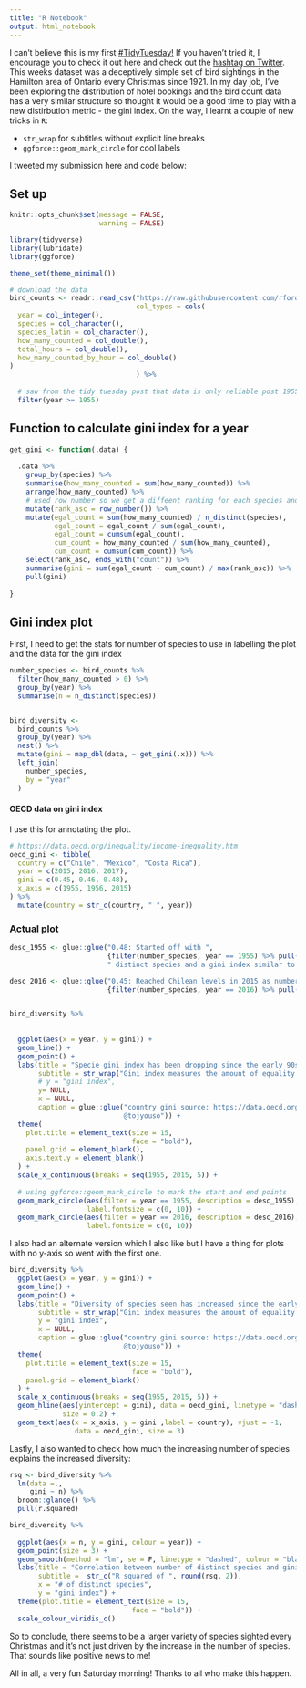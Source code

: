 ```yaml
---
title: "R Notebook"
output: html_notebook
---
```

I can't believe this is my first [#TidyTuesday!](https://github.com/rfordatascience/tidytuesday) If you haven't tried it, I encourage you to check it out here and check out the [hashtag on Twitter](https://twitter.com/search?vertical=default&q=%23TidyTuesday&src=tyah). This weeks dataset was a deceptively simple set of bird sightings in the Hamilton area of Ontario every Christmas since 1921. In my day job, I've been exploring the distribution of hotel bookings and the bird count data has a very similar structure so thought it would be a good time to play with a new distirbution metric - the gini index. On the way, I learnt a couple of new tricks in `R`:

- `str_wrap` for subtitles without explicit line breaks
- `ggforce::geom_mark_circle` for cool labels

I tweeted my submission here and code below:

## Set up

```r
knitr::opts_chunk$set(message = FALSE,
                      warning = FALSE)
```


```r
library(tidyverse)
library(lubridate)
library(ggforce)

theme_set(theme_minimal())

# download the data
bird_counts <- readr::read_csv("https://raw.githubusercontent.com/rfordatascience/tidytuesday/master/data/2019/2019-06-18/bird_counts.csv",
                               col_types = cols(
  year = col_integer(),
  species = col_character(),
  species_latin = col_character(),
  how_many_counted = col_double(),
  total_hours = col_double(),
  how_many_counted_by_hour = col_double()
)
                               ) %>% 
  
  # saw from the tidy tuesday post that data is only reliable post 1955
  filter(year >= 1955)
```


## Function to calculate gini index for a year

```r
get_gini <- function(.data) {
  
  .data %>% 
    group_by(species) %>% 
    summarise(how_many_counted = sum(how_many_counted)) %>% 
    arrange(how_many_counted) %>% 
    # used row number so we get a diffeent ranking for each species and there no ties
    mutate(rank_asc = row_number()) %>% 
    mutate(egal_count = sum(how_many_counted) / n_distinct(species),
           egal_count = egal_count / sum(egal_count),
           egal_count = cumsum(egal_count),
           cum_count = how_many_counted / sum(how_many_counted),
           cum_count = cumsum(cum_count)) %>% 
    select(rank_asc, ends_with("count")) %>% 
    summarise(gini = sum(egal_count - cum_count) / max(rank_asc)) %>% 
    pull(gini)
  
}
```


## Gini index plot


First, I need to get the stats for number of species to use in labelling the plot and the data for the gini index

```r
number_species <- bird_counts %>%
  filter(how_many_counted > 0) %>% 
  group_by(year) %>% 
  summarise(n = n_distinct(species))


bird_diversity <- 
  bird_counts %>% 
  group_by(year) %>% 
  nest() %>% 
  mutate(gini = map_dbl(data, ~ get_gini(.x))) %>% 
  left_join(
    number_species,
    by = "year"
  )
```



#### OECD data on gini index

I use this for annotating the plot.

```r
# https://data.oecd.org/inequality/income-inequality.htm
oecd_gini <- tibble(
  country = c("Chile", "Mexico", "Costa Rica"),
  year = c(2015, 2016, 2017),
  gini = c(0.45, 0.46, 0.48),
  x_axis = c(1955, 1956, 2015)
) %>% 
  mutate(country = str_c(country, " ", year))
```


### Actual plot

```r

desc_1955 <- glue::glue("0.48: Started off with ",
                        {filter(number_species, year == 1955) %>% pull(n)},
                        " distinct species and a gini index similar to Costa Rica")

desc_2016 <- glue::glue("0.45: Reached Chilean levels in 2015 as number of distinct species increased to ",
                        {filter(number_species, year == 2016) %>% pull(n)})


bird_diversity %>% 
  
  
  ggplot(aes(x = year, y = gini)) +
  geom_line() +
  geom_point() +
  labs(title = "Specie gini index has been dropping since the early 90s",
       subtitle = str_wrap("Gini index measures the amount of equality in number of birds seen by species. A value of 0 incidcates equal bird counts per species while a value of 1 indicates all birds seen were from a single specie"),
       # y = "gini index",
       y= NULL,
       x = NULL,
       caption = glue::glue("country gini source: https://data.oecd.org/inequality/income-inequality.htm
                            @tojyouso")) +
  theme(
    plot.title = element_text(size = 15,
                              face = "bold"),
    panel.grid = element_blank(),
    axis.text.y = element_blank()
  ) +
  scale_x_continuous(breaks = seq(1955, 2015, 5)) +
  
  # using ggforce::geom_mark_circle to mark the start and end points
  geom_mark_circle(aes(filter = year == 1955, description = desc_1955),
                   label.fontsize = c(0, 10)) +
  geom_mark_circle(aes(filter = year == 2016, description = desc_2016),
                   label.fontsize = c(0, 10)) 
```


I also had an alternate version which I also like but I have a thing for plots with no y-axis so went with the first one.

```r
bird_diversity %>% 
  ggplot(aes(x = year, y = gini)) +
  geom_line() +
  geom_point() +
  labs(title = "Diversity of species seen has increased since the early 90s",
       subtitle = str_wrap("Gini index measures the amount of equality in number of birds seen by species. A value of 0 incidcates equal bird counts per species while a value of 1 indicates all birds seen were from a single specie"),
       y = "gini index",
       x = NULL,
       caption = glue::glue("country gini source: https://data.oecd.org/inequality/income-inequality.htm
                            @tojyouso")) +
  theme(
    plot.title = element_text(size = 15,
                              face = "bold"),
    panel.grid = element_blank()
  ) +
  scale_x_continuous(breaks = seq(1955, 2015, 5)) +
  geom_hline(aes(yintercept = gini), data = oecd_gini, linetype = "dashed",
             size = 0.2) +
  geom_text(aes(x = x_axis, y = gini ,label = country), vjust = -1,
                data = oecd_gini, size = 3) 
```

Lastly, I also wanted to check how much the increasing number of species explains the increased diversity:

```r
rsq <- bird_diversity %>% 
  lm(data =.,
     gini ~ n) %>% 
  broom::glance() %>% 
  pull(r.squared)
```


```r
bird_diversity %>% 
  
  ggplot(aes(x = n, y = gini, colour = year)) +
  geom_point(size = 3) +
  geom_smooth(method = "lm", se = F, linetype = "dashed", colour = "black") +
  labs(title = "Correlation between number of distinct species and gini index",
       subtitle =  str_c("R squared of ", round(rsq, 2)),
       x = "# of distinct species",
       y = "gini index") +
  theme(plot.title = element_text(size = 15,
                              face = "bold")) +
  scale_colour_viridis_c()
```


So to conclude, there seems to be a larger variety of species sighted every Christmas and it's not just driven by the increase in the number of species. That sounds like positive news to me!

All in all, a very fun Saturday morning! Thanks to all who make this happen.